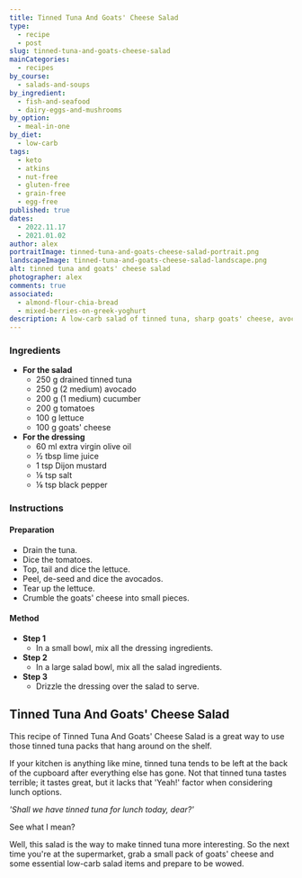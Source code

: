 ```yaml
---
title: Tinned Tuna And Goats' Cheese Salad
type:
  - recipe
  - post
slug: tinned-tuna-and-goats-cheese-salad
mainCategories:
  - recipes
by_course:
  - salads-and-soups
by_ingredient:
  - fish-and-seafood
  - dairy-eggs-and-mushrooms
by_option:
  - meal-in-one
by_diet:
  - low-carb
tags:
  - keto
  - atkins
  - nut-free
  - gluten-free
  - grain-free
  - egg-free
published: true
dates:
  - 2022.11.17
  - 2021.01.02
author: alex
portraitImage: tinned-tuna-and-goats-cheese-salad-portrait.png
landscapeImage: tinned-tuna-and-goats-cheese-salad-landscape.png
alt: tinned tuna and goats' cheese salad
photographer: alex
comments: true
associated:
  - almond-flour-chia-bread
  - mixed-berries-on-greek-yoghurt
description: A low-carb salad of tinned tuna, sharp goats' cheese, avocado, and cooling veggies. Carl really liked this one for his work lunch.
---
```


<Ingredients>

### Ingredients

- **For the salad**
  - 250 g drained tinned tuna
  - 250 g (2 medium) avocado
  - 200 g (1 medium) cucumber
  - 200 g tomatoes
  - 100 g lettuce
  - 100 g goats' cheese
- **For the dressing**
  - 60 ml extra virgin olive oil
  - ½ tbsp lime juice
  - 1 tsp Dijon mustard
  - ⅛ tsp salt
  - ⅛ tsp black pepper

</Ingredients>

<Instructions>

### Instructions

#### Preparation

- Drain the tuna.
- Dice the tomatoes.
- Top, tail and dice the lettuce.
- Peel, de-seed and dice the avocados.
- Tear up the lettuce.
- Crumble the goats' cheese into small pieces.

#### Method

- **Step 1**
  - In a small bowl, mix all the dressing ingredients.
- **Step 2**
  - In a large salad bowl, mix all the salad ingredients.
- **Step 3**
  - Drizzle the dressing over the salad to serve.

</Instructions>

<RecipeContent>

## Tinned Tuna And Goats' Cheese Salad

This recipe of Tinned Tuna And Goats' Cheese Salad is a great way to use those tinned tuna packs that hang around on the shelf.

If your kitchen is anything like mine, tinned tuna tends to be left at the back of the cupboard after everything else has gone. Not that tinned tuna tastes terrible; it tastes great, but it lacks that 'Yeah!' factor when considering lunch options.

_'Shall we have tinned tuna for lunch today, dear?'_

See what I mean?

Well, this salad is the way to make tinned tuna more interesting. So the next time you're at the supermarket, grab a small pack of goats' cheese and some essential low-carb salad items and prepare to be wowed.

</RecipeContent>

